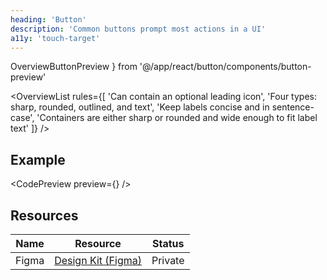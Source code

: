 ```yaml
---
heading: 'Button'
description: 'Common buttons prompt most actions in a UI'
a11y: 'touch-target'
---
```


  OverviewButtonPreview
} from '@/app/react/button/components/button-preview'

<OverviewList rules={[
  'Can contain an optional leading icon',
  'Four types: sharp, rounded, outlined, and text',
  'Keep labels concise and in sentence-case',
  'Containers are either sharp or rounded and wide enough to fit label text'
]} />

## Example

<CodePreview preview={<OverviewButtonPreview />} />

## Resources

| Name     | Resource | Status                                               |
| -------- | -------- | ---------------------------------------------------- |
| Figma    | [Design Kit (Figma)](https://www.figma.com/design/ducwqOCxoxcWc3ReV3FYd8/Digital-University-Component-Library?m=auto&node-id=0-1)      |                         Private                      |